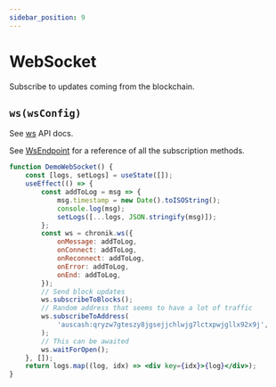 ```yaml
---
sidebar_position: 9
---
```


# WebSocket

Subscribe to updates coming from the blockchain.

## `ws(wsConfig)`

See [ws](api/classes/ChronikClient#ws) API docs.

See [WsEndpoint](api/classes/WsEndpoint#methods) for a reference of all the subscription methods.

```jsx live
function DemoWebSocket() {
    const [logs, setLogs] = useState([]);
    useEffect(() => {
        const addToLog = msg => {
            msg.timestamp = new Date().toISOString();
            console.log(msg);
            setLogs([...logs, JSON.stringify(msg)]);
        };
        const ws = chronik.ws({
            onMessage: addToLog,
            onConnect: addToLog,
            onReconnect: addToLog,
            onError: addToLog,
            onEnd: addToLog,
        });
        // Send block updates
        ws.subscribeToBlocks();
        // Random address that seems to have a lot of traffic
        ws.subscribeToAddress(
            'auscash:qryzw7gteszy8jgsejjchlwjg7lctxpwjgllx92x9j',
        );
        // This can be awaited
        ws.waitForOpen();
    }, []);
    return logs.map((log, idx) => <div key={idx}>{log}</div>);
}
```
